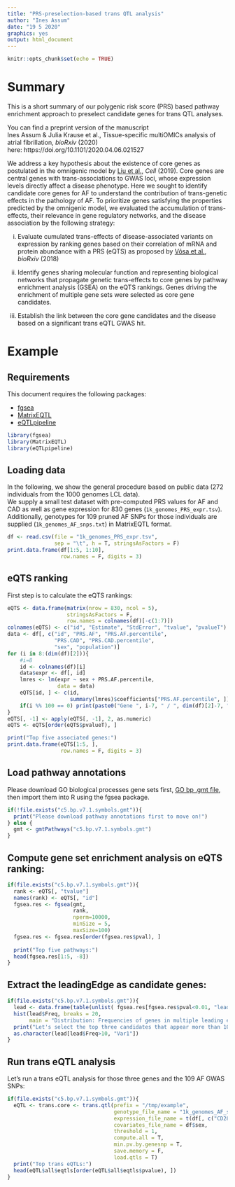 ```yaml
---
title: "PRS-preselection-based trans QTL analysis"
author: "Ines Assum"
date: "19 5 2020"
graphics: yes
output: html_document
---
```


```r
knitr::opts_chunk$set(echo = TRUE)
```

# Summary

This is a short summary of our polygenic risk score (PRS) based pathway enrichment approach to preselect candidate genes for trans QTL analyses.

You can find a preprint version of the manuscript  
Ines Assum & Julia Krause et al., Tissue-specific multiOMICs analysis of atrial fibrillation, *bioRxiv* (2020)  
here:
https://doi.org/10.1101/2020.04.06.021527

We address a key hypothesis about the existence of core genes as postulated in the omnigenic model by [Liu et al.](https://doi.org/10.1016/j.cell.2019.04.014), *Cell* (2019). Core genes are central genes with trans-associations to GWAS loci, whose expression levels directly affect a disease phenotype. Here we sought to identify candidate core genes for AF to understand the contribution of trans-genetic effects in the pathology of AF. To prioritize genes satisfying the properties predicted by the omnigenic model, we evaluated the accumulation of trans-effects, their relevance in gene regulatory networks, and the disease association by the following strategy:


i) Evaluate cumulated trans-effects of disease-associated variants on expression by ranking genes based on their correlation of mRNA and protein abundance with a PRS (eQTS) as proposed by [Võsa et al.](https://doi.org/10.1101/447367), *bioRxiv* (2018)

ii) Identify genes sharing molecular function and representing biological networks that propagate genetic trans-effects to core genes by pathway enrichment analysis (GSEA) on the eQTS rankings. Genes driving the enrichment of multiple gene sets were selected as core gene candidates.

iii) Establish the link between the core gene candidates and the disease based on a significant trans eQTL GWAS hit.


# Example

## Requirements

This document requires the following packages:

* [fgsea](https://bioconductor.org/packages/release/bioc/html/fgsea.html)
* [MatrixEQTL](https://github.com/andreyshabalin/MatrixEQTL)
* [eQTLpipeline](https://github.com/matthiasheinig/eQTLpipeline)

```r
library(fgsea)
library(MatrixEQTL)
library(eQTLpipeline)
```


## Loading data

In the following, we show the general procedure based on public data (272 individuals from the 1000 genomes LCL data).  
We supply a small test dataset with pre-computed PRS values for AF and CAD as well as gene expression for 830 genes (`1k_genomes_PRS_expr.tsv`). Additionally, genotypes for 109 pruned AF SNPs for those individuals are supplied (`1k_genomes_AF_snps.txt`) in MatrixEQTL format.

```r
df <- read.csv(file = "1k_genomes_PRS_expr.tsv",
               sep = "\t", h = T, stringsAsFactors = F)
print.data.frame(df[1:5, 1:10],
                 row.names = F, digits = 3)
```

## eQTS ranking
First step is to calculate the eQTS rankings:
```r
eQTS <- data.frame(matrix(nrow = 830, ncol = 5),
                   stringsAsFactors = F,
                   row.names = colnames(df)[-c(1:7)])
colnames(eQTS) <- c("id", "Estimate", "StdError", "tvalue", "pvalueT")
data <- df[, c("id", "PRS.AF", "PRS.AF.percentile",
               "PRS.CAD", "PRS.CAD.percentile",
               "sex", "population")]
for (i in 8:(dim(df)[2])){
    #i=8
    id <- colnames(df)[i]
    data$expr <- df[, id]
    lmres <- lm(expr ~ sex + PRS.AF.percentile,
                data = data)
    eQTS[id, ] <- c(id,
                    summary(lmres)$coefficients["PRS.AF.percentile", ])
    if(i %% 100 == 0) print(paste0("Gene ", i-7, " / ", dim(df)[2]-7, " done"))
}
eQTS[, -1] <- apply(eQTS[, -1], 2, as.numeric)
eQTS <- eQTS[order(eQTS$pvalueT), ]

print("Top five associated genes:")
print.data.frame(eQTS[1:5, ],
                 row.names = F, digits = 3)
```

## Load pathway annotations

Please download GO biological processes gene sets first, [GO bp .gmt file](https://www.gsea-msigdb.org/gsea/msigdb/download_file.jsp?filePath=/msigdb/release/7.1/c5.bp.v7.1.symbols.gmt),
then import them into R using the fgsea package.
```r
if(!file.exists("c5.bp.v7.1.symbols.gmt")){
  print("Please download pathway annotations first to move on!")
} else {
  gmt <- gmtPathways("c5.bp.v7.1.symbols.gmt")
}
```

## Compute gene set enrichment analysis on eQTS ranking:
```r
if(file.exists("c5.bp.v7.1.symbols.gmt")){
  rank <- eQTS[, "tvalue"]
  names(rank) <- eQTS[, "id"]
  fgsea.res <- fgsea(gmt,
                     rank,
                     nperm=10000,
                     minSize = 5,
                     maxSize=100)
  fgsea.res <- fgsea.res[order(fgsea.res$pval), ]
  
  print("Top five pathways:")
  head(fgsea.res[1:5, -8])
}
```

## Extract the leadingEdge as candidate genes:

```r
if(file.exists("c5.bp.v7.1.symbols.gmt")){
  lead <- data.frame(table(unlist( fgsea.res[fgsea.res$pval<0.01, "leadingEdge"])))
  hist(lead$Freq, breaks = 20,
       main = "Distribution: Frequencies of genes in multiple leading edges:")
  print("Let's select the top three candidates that appear more than 10 times:")
  as.character(lead[lead$Freq>10, "Var1"])
}
```

## Run trans eQTL analysis

Let's run a trans eQTL analysis for those three genes and the 109 AF GWAS SNPs:

```r
if(file.exists("c5.bp.v7.1.symbols.gmt")){
  eQTL <- trans.core <- trans.qtl(prefix = "/tmp/example",
                                  genotype_file_name = "1k_genomes_AF_snps.txt",
                                  expression_file_name = t(df[, c("CD28", "IL10", "TNFSF4")]),
                                  covariates_file_name = df$sex,
                                  threshold = 1,
                                  compute.all = T,
                                  min.pv.by.genesnp = T,
                                  save.memory = F,
                                  load.qtls = T)
  print("Top trans eQTLs:")
  head(eQTL$all$eqtls[order(eQTL$all$eqtls$pvalue), ])
}
```





